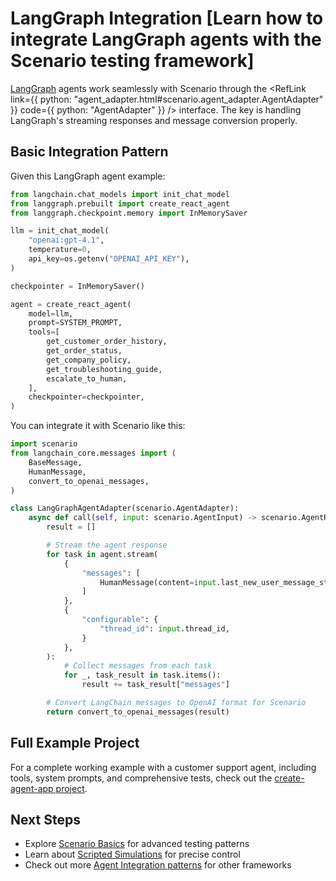 
# LangGraph Integration [Learn how to integrate LangGraph agents with the Scenario testing framework]

[LangGraph](https://www.langchain.com/langgraph) agents work seamlessly with Scenario through the <RefLink link={{ python: "agent_adapter.html#scenario.agent_adapter.AgentAdapter" }} code={{ python: "AgentAdapter" }} /> interface. The key is handling LangGraph's streaming responses and message conversion properly.

## Basic Integration Pattern

Given this LangGraph agent example:

```python
from langchain.chat_models import init_chat_model
from langgraph.prebuilt import create_react_agent
from langgraph.checkpoint.memory import InMemorySaver

llm = init_chat_model(
    "openai:gpt-4.1",
    temperature=0,
    api_key=os.getenv("OPENAI_API_KEY"),
)

checkpointer = InMemorySaver()

agent = create_react_agent(
    model=llm,
    prompt=SYSTEM_PROMPT,
    tools=[
        get_customer_order_history,
        get_order_status,
        get_company_policy,
        get_troubleshooting_guide,
        escalate_to_human,
    ],
    checkpointer=checkpointer,
)
```

You can integrate it with Scenario like this:

```python
import scenario
from langchain_core.messages import (
    BaseMessage,
    HumanMessage,
    convert_to_openai_messages,
)

class LangGraphAgentAdapter(scenario.AgentAdapter):
    async def call(self, input: scenario.AgentInput) -> scenario.AgentReturnTypes:
        result = []

        # Stream the agent response
        for task in agent.stream(
            {
                "messages": [
                    HumanMessage(content=input.last_new_user_message_str()),
                ]
            },
            {
                "configurable": {
                    "thread_id": input.thread_id,
                }
            },
        ):
            # Collect messages from each task
            for _, task_result in task.items():
                result += task_result["messages"]

        # Convert LangChain messages to OpenAI format for Scenario
        return convert_to_openai_messages(result)
```

## Full Example Project

For a complete working example with a customer support agent, including tools, system prompts, and comprehensive tests, check out the [create-agent-app project](https://github.com/langwatch/create-agent-app/blob/main/langgraph_highlevel_api_example/tests/test_customer_support_agent.py).

## Next Steps

- Explore [Scenario Basics](/basics/concepts) for advanced testing patterns
- Learn about [Scripted Simulations](/basics/scripted-simulations) for precise control
- Check out more [Agent Integration patterns](/agent-integration) for other frameworks